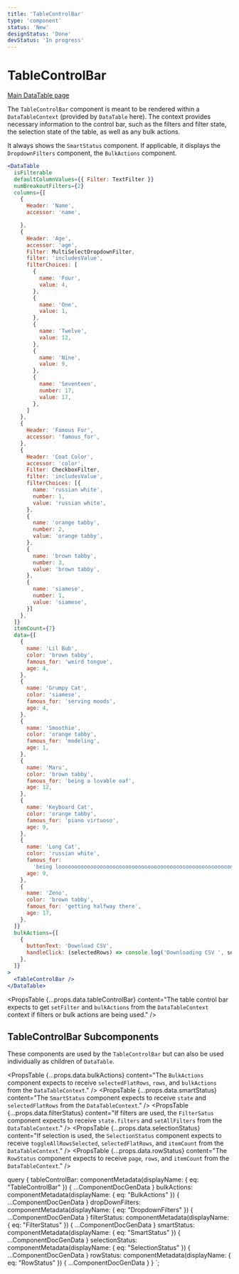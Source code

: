 ```yaml
---
title: 'TableControlBar'
type: 'component'
status: 'New'
designStatus: 'Done'
devStatus: 'In progress'
---
```



# TableControlBar

<SingleComponentStatus frontmatter={props?.pageContext?.frontmatter} />

<a href="/table/datatable">Main DataTable page</a>

The `TableControlBar` component is meant to be rendered within a `DataTableContext` (provided by `DataTable` here). The context provides necessary information
to the control bar, such as the filters and filter state, the selection state of the table, as well as any bulk actions.

It always shows the `SmartStatus` component. If applicable, it displays the `DropdownFilters` component, the `BulkActions` component.

```jsx live
<DataTable
  isFilterable
  defaultColumnValues={{ Filter: TextFilter }}
  numBreakoutFilters={2}
  columns={[
    {
      Header: 'Name',
      accessor: 'name',

    },
    {
      Header: 'Age',
      accessor: 'age',
      Filter: MultiSelectDropdownFilter,
      filter: 'includesValue',
      filterChoices: [
        {
          name: 'Four',
          value: 4,
        },
        {
          name: 'One',
          value: 1,
        },
        {
          name: 'Twelve',
          value: 12,
        },
        {
          name: 'Nine',
          value: 9,
        },
        {
          name: 'Seventeen',
          number: 17,
          value: 17,
        },
      ]
    },
    {
      Header: 'Famous For',
      accessor: 'famous_for',
    },
    {
      Header: 'Coat Color',
      accessor: 'color',
      Filter: CheckboxFilter,
      filter: 'includesValue',
      filterChoices: [{
        name: 'russian white',
        number: 1,
        value: 'russian white',
      },
      {
        name: 'orange tabby',
        number: 2,
        value: 'orange tabby',
      },
      {
        name: 'brown tabby',
        number: 3,
        value: 'brown tabby',
      },
      {
        name: 'siamese',
        number: 1,
        value: 'siamese',
      }]
    },
  ]}
  itemCount={7}
  data={[
    {
      name: 'Lil Bub',
      color: 'brown tabby',
      famous_for: 'weird tongue',
      age: 4,
    },
    {
      name: 'Grumpy Cat',
      color: 'siamese',
      famous_for: 'serving moods',
      age: 4,
    },
    {
      name: 'Smoothie',
      color: 'orange tabby',
      famous_for: 'modeling',
      age: 1,
    },
    {
      name: 'Maru',
      color: 'brown tabby',
      famous_for: 'being a lovable oaf',
      age: 12,
    },
    {
      name: 'Keyboard Cat',
      color: 'orange tabby',
      famous_for: 'piano virtuoso',
      age: 9,
    },
    {
      name: 'Long Cat',
      color: 'russian white',
      famous_for:
        'being loooooooooooooooooooooooooooooooooooooooooooooooooooooong',
      age: 9,
    },
    {
      name: 'Zeno',
      color: 'brown tabby',
      famous_for: 'getting halfway there',
      age: 17,
    },
  ]}
  bulkActions={[
    {
      buttonText: 'Download CSV',
      handleClick: (selectedRows) => console.log('Downloading CSV ', selectedRows),
    },
  ]}
>
  <TableControlBar />
</DataTable>
```

<PropsTable
  {...props.data.tableControlBar}
  content="The table control bar expects to get `setFilter` and `bulkActions` from the `DataTableContext` context if filters or
  bulk actions are being used."
/>

## TableControlBar Subcomponents
These components are used by the `TableControlBar` but can also be used individually as children of `DataTable`.

<PropsTable
  {...props.data.bulkActions}
  content="The `BulkActions` component expects to receive `selectedFlatRows`, `rows`, and `bulkActions` from the `DataTableContext`."
/>
<PropsTable
  {...props.data.smartStatus}
  content="The `SmartStatus` component expects to receive `state` and `selectedFlatRows` from the `DataTableContext`."
/>
<PropsTable
  {...props.data.filterStatus}
  content="If filters are used, the `FilterSatus` component expects to receive `state.filters` and `setAllFilters` from the `DataTableContext`."
/>
<PropsTable
  {...props.data.selectionStatus}
  content="If selection is used, the `SelectionStatus` component expects to receive `toggleAllRowsSelected`, `selectedFlatRows`,
  and `itemCount` from the `DataTableContext`."
/>
<PropsTable
  {...props.data.rowStatus}
  content="The `RowStatus` component expects to receive `page`, `rows`, and `itemCount` from the `DataTableContext`."
/>


  query {
    tableControlBar: componentMetadata(displayName: { eq: "TableControlBar" }) { ...ComponentDocGenData }
    bulkActions: componentMetadata(displayName: { eq: "BulkActions" }) { ...ComponentDocGenData }
    dropDownFilters: componentMetadata(displayName: { eq: "DropdownFilters" }) { ...ComponentDocGenData }
    filterStatus: componentMetadata(displayName: { eq: "FilterStatus" }) { ...ComponentDocGenData }
    smartStatus: componentMetadata(displayName: { eq: "SmartStatus" }) { ...ComponentDocGenData }
    selectionStatus: componentMetadata(displayName: { eq: "SelectionStatus" }) { ...ComponentDocGenData }
    rowStatus: componentMetadata(displayName: { eq: "RowStatus" }) { ...ComponentDocGenData }
  }
`;
